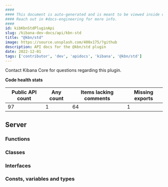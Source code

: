 ```yaml
---
####
#### This document is auto-generated and is meant to be viewed inside our experimental, new docs system.
#### Reach out in #docs-engineering for more info.
####
id: kibKbnStdPluginApi
slug: /kibana-dev-docs/api/kbn-std
title: "@kbn/std"
image: https://source.unsplash.com/400x175/?github
description: API docs for the @kbn/std plugin
date: 2022-12-01
tags: ['contributor', 'dev', 'apidocs', 'kibana', '@kbn/std']
---
```




Contact Kibana Core for questions regarding this plugin.

**Code health stats**

| Public API count  | Any count | Items lacking comments | Missing exports |
|-------------------|-----------|------------------------|-----------------|
| 97 | 1 | 64 | 1 |

## Server

### Functions
<DocDefinitionList data={kbnStdObj.server.functions}/>

### Classes
<DocDefinitionList data={kbnStdObj.server.classes}/>

### Interfaces
<DocDefinitionList data={kbnStdObj.server.interfaces}/>

### Consts, variables and types
<DocDefinitionList data={kbnStdObj.server.misc}/>

